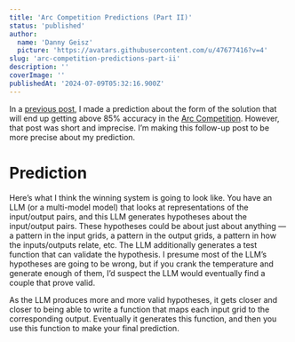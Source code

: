 ```yaml
---
title: 'Arc Competition Predictions (Part II)'
status: 'published'
author:
  name: 'Danny Geisz'
  picture: 'https://avatars.githubusercontent.com/u/47677416?v=4'
slug: 'arc-competition-predictions-part-ii'
description: ''
coverImage: ''
publishedAt: '2024-07-09T05:32:16.900Z'
---
```


In a [previous post](https://www.dannygeisz.com/blog/arc-competition), I made a prediction about the form of the solution that will end up getting above 85% accuracy in the [Arc Competition](https://www.dannygeisz.com/blog/arc-competition).  However, that post was short and imprecise.  I’m making this follow-up post to be more precise about my prediction.

# Prediction

Here’s what I think the winning system is going to look like.  You have an LLM (or a multi-model model) that looks at representations of the input/output pairs, and this LLM generates hypotheses about the input/output pairs.  These hypotheses could be about just about anything — a pattern in the input grids, a pattern in the output grids, a pattern in how the inputs/outputs relate, etc.  The LLM additionally generates a test function that can validate the hypothesis.  I presume most of the LLM’s hypotheses are going to be wrong, but if you crank the temperature and generate enough of them, I’d suspect the LLM would eventually find a couple that prove valid.

As the LLM produces more and more valid hypotheses, it gets closer and closer to being able to write a function that maps each input grid to the corresponding output.  Eventually it generates this function, and then you use this function to make your final prediction. 